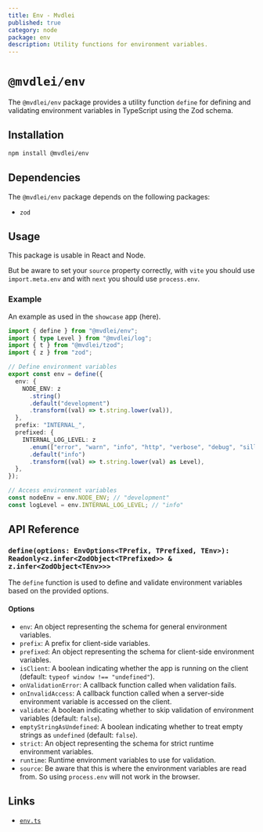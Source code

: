 ```yaml
---
title: Env - Mvdlei
published: true
category: node
package: env
description: Utility functions for environment variables.
---
```


# `@mvdlei/env`

The `@mvdlei/env` package provides a utility function `define` for defining and validating environment variables in TypeScript using the Zod schema.

## Installation

```bash
npm install @mvdlei/env
```

## Dependencies

The `@mvdlei/env` package depends on the following packages:

- `zod`

## Usage

This package is usable in React and Node.

But be aware to set your `source` property correctly, with `vite` you should use `import.meta.env` and with `next` you should use `process.env`.

### Example

An example as used in the `showcase` app (here).

```typescript
import { define } from "@mvdlei/env";
import { type Level } from "@mvdlei/log";
import { t } from "@mvdlei/tzod";
import { z } from "zod";

// Define environment variables
export const env = define({
  env: {
    NODE_ENV: z
      .string()
      .default("development")
      .transform((val) => t.string.lower(val)),
  },
  prefix: "INTERNAL_",
  prefixed: {
    INTERNAL_LOG_LEVEL: z
      .enum(["error", "warn", "info", "http", "verbose", "debug", "silly"] as const)
      .default("info")
      .transform((val) => t.string.lower(val) as Level),
  },
});

// Access environment variables
const nodeEnv = env.NODE_ENV; // "development"
const logLevel = env.INTERNAL_LOG_LEVEL; // "info"
```

## API Reference

### `define(options: EnvOptions<TPrefix, TPrefixed, TEnv>): Readonly<z.infer<ZodObject<TPrefixed>> & z.infer<ZodObject<TEnv>>>`

The `define` function is used to define and validate environment variables based on the provided options.

#### Options

- `env`: An object representing the schema for general environment variables.
- `prefix`: A prefix for client-side variables.
- `prefixed`: An object representing the schema for client-side environment variables.
- `isClient`: A boolean indicating whether the app is running on the client (default: `typeof window !== "undefined"`).
- `onValidationError`: A callback function called when validation fails.
- `onInvalidAccess`: A callback function called when a server-side environment variable is accessed on the client.
- `validate`: A boolean indicating whether to skip validation of environment variables (default: `false`).
- `emptyStringAsUndefined`: A boolean indicating whether to treat empty strings as `undefined` (default: `false`).
- `strict`: An object representing the schema for strict runtime environment variables.
- `runtime`: Runtime environment variables to use for validation.
- `source`: Be aware that this is where the environment variables are read from. So using `process.env` will not work in the browser.

## Links

- [`env.ts`](https://github.com/m10rten/suite/blob/main/packages/env/src/env.ts)

